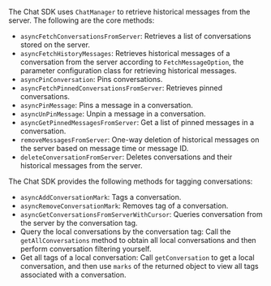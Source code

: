 <PlatformWrapper platform = "android">

The Chat SDK uses `ChatManager` to retrieve historical messages from the server. The following are the core methods:

- `asyncFetchConversationsFromServer`: Retrieves a list of conversations stored on the server.
- `asyncFetchHistoryMessages`: Retrieves historical messages of a conversation from the server according to `FetchMessageOption`, the parameter configuration class for retrieving historical messages.
- `asyncPinConversation`: Pins conversations.
- `asyncFetchPinnedConversationsFromServer`: Retrieves pinned conversations.
- `asyncPinMessage`: Pins a message in a conversation.
- `asyncUnPinMessage`: Unpin a message in a conversation.
- `asyncGetPinnedMessagesFromServer`: Get a list of pinned messages in a conversation.
- `removeMessagesFromServer`: One-way deletion of historical messages on the server based on message time or message ID.
- `deleteConversationFromServer`: Deletes conversations and their historical messages from the server.

The Chat SDK provides the following methods for tagging conversations:

- `asyncAddConversationMark`: Tags a conversation.
- `asyncRemoveConversationMark`: Removes tag of a conversation.
- `asyncGetConversationsFromServerWithCursor`: Queries conversation from the server by the conversation tag.
- Query the local conversations by the conversation tag: Call the `getAllConversations` method to obtain all local conversations and then perform conversation filtering yourself.
- Get all tags of a local conversation: Call `getConversation` to get a local conversation, and then use `marks` of the returned object to view all tags associated with a conversation.

</PlatformWrapper>